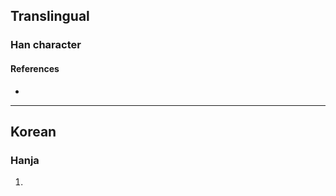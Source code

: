 {{character info/new}}
==Translingual==

===Han character===
{{Han char|rn=5|rad=乙|as=05|sn=6|four=47717|canj=VEN|ids=⿱奴乙}}

====References====
* {{Han ref|kx=0084.141|dkj=|dj=|hdz=|uh=3410|ud=13328|bh=|bd=}}

----

==Korean==

===Hanja===
{{ko-hanja|hangeul=놀|rv=nol|mr=nol|y=nol}}

# {{defn|lang=ko|sort=乙05}}
